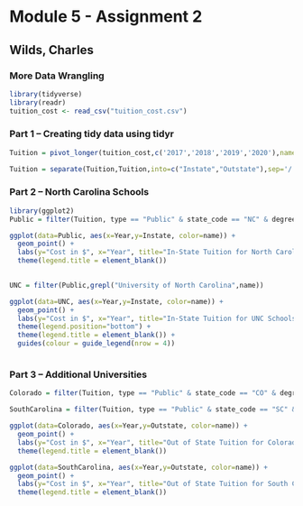 # Module 5 - Assignment 2
## Wilds, Charles
### More Data Wrangling

```{r}
library(tidyverse)
library(readr)
tuition_cost <- read_csv("tuition_cost.csv")
```

### Part 1 – Creating tidy data using tidyr

```{r}

Tuition = pivot_longer(tuition_cost,c('2017','2018','2019','2020'),names_to = 'Year',values_to = 'Tuition')

Tuition = separate(Tuition,Tuition,into=c("Instate","Outstate"),sep='/')
```

###  Part 2 – North Carolina Schools

```{r}
library(ggplot2)
Public = filter(Tuition, type == "Public" & state_code == "NC" & degree_length == "4 Year")

ggplot(data=Public, aes(x=Year,y=Instate, color=name)) +
  geom_point() +
  labs(y="Cost in $", x="Year", title="In-State Tuition for North Carolina Schools") +
  theme(legend.title = element_blank())
  

UNC = filter(Public,grepl("University of North Carolina",name))

ggplot(data=UNC, aes(x=Year,y=Instate, color=name)) +
  geom_point() +
  labs(y="Cost in $", x="Year", title="In-State Tuition for UNC Schools") +
  theme(legend.position="bottom") +
  theme(legend.title = element_blank()) +
  guides(colour = guide_legend(nrow = 4))



```

### Part 3 – Additional Universities

```{r}
Colorado = filter(Tuition, type == "Public" & state_code == "CO" & degree_length == "4 Year")

SouthCarolina = filter(Tuition, type == "Public" & state_code == "SC" & degree_length == "2 Year")

ggplot(data=Colorado, aes(x=Year,y=Outstate, color=name)) +
  geom_point() +
  labs(y="Cost in $", x="Year", title="Out of State Tuition for Colorado Schools") +
  theme(legend.title = element_blank())

ggplot(data=SouthCarolina, aes(x=Year,y=Outstate, color=name)) +
  geom_point() +
  labs(y="Cost in $", x="Year", title="Out of State Tuition for South Carolina Schools") +
  theme(legend.title = element_blank())
  
```

